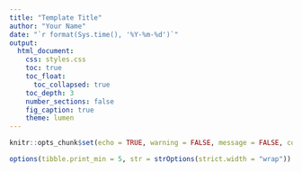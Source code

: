 ```yaml
---
title: "Template Title"
author: "Your Name"
date: "`r format(Sys.time(), '%Y-%m-%d')`"
output:
  html_document:
    css: styles.css
    toc: true
    toc_float:
      toc_collapsed: true
    toc_depth: 3
    number_sections: false
    fig_caption: true
    theme: lumen
---
```


```r
knitr::opts_chunk$set(echo = TRUE, warning = FALSE, message = FALSE, comment = NA)

options(tibble.print_min = 5, str = strOptions(strict.width = "wrap"))
```

